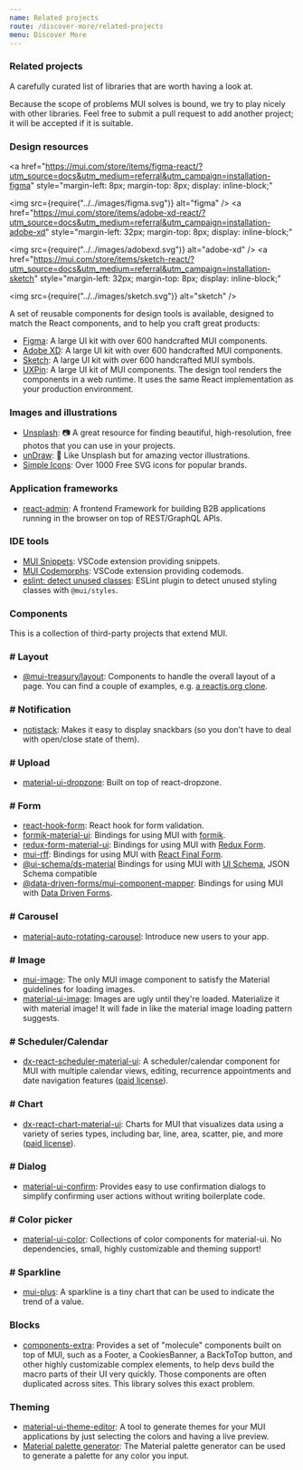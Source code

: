 ```yaml
---
name: Related projects
route: /discover-more/related-projects
menu: Discover More
---
```


### Related projects

<p class="description">
  A carefully curated list of libraries that are worth having a look at.
</p>

Because the scope of problems MUI solves is bound, we try to play nicely with
other libraries.
Feel free to submit a pull request to add another project; it will be accepted if it is suitable.

###  Design resources

<a
  href="https://mui.com/store/items/figma-react/?utm_source=docs&utm_medium=referral&utm_campaign=installation-figma"
  style="margin-left: 8px; margin-top: 8px; display: inline-block;"
>
  <img src={require("../../images/figma.svg")} alt="figma" />
</a>
<a
  href="https://mui.com/store/items/adobe-xd-react/?utm_source=docs&utm_medium=referral&utm_campaign=installation-adobe-xd"
  style="margin-left: 32px; margin-top: 8px; display: inline-block;"
>
  <img src={require("../../images/adobexd.svg")} alt="adobe-xd" />
</a>
<a
  href="https://mui.com/store/items/sketch-react/?utm_source=docs&utm_medium=referral&utm_campaign=installation-sketch"
  style="margin-left: 32px; margin-top: 8px; display: inline-block;"
>
  <img src={require("../../images/sketch.svg")} alt="sketch" />
</a>

A set of reusable components for design tools is available, designed to match the React components, and to help you craft great products:

- [Figma](https://mui.com/store/items/figma-react/?utm_source=docs&utm_medium=referral&utm_campaign=related-projects-figma): A large UI kit with over 600 handcrafted MUI components.
- [Adobe XD](https://mui.com/store/items/adobe-xd-react/?utm_source=docs&utm_medium=referral&utm_campaign=related-projects-adobe-xd): A large UI kit with over 600 handcrafted MUI components.
- [Sketch](https://mui.com/store/items/sketch-react/?utm_source=docs&utm_medium=referral&utm_campaign=related-projects-sketch): A large UI kit with over 600 handcrafted MUI symbols.
- [UXPin](https://www.uxpin.com/merge/mui-library): A large UI kit of MUI components. The design tool renders the components in a web runtime. It uses the same React implementation as your production environment.

###  Images and illustrations

- [Unsplash](https://unsplash.com): 📷 A great resource for finding beautiful, high-resolution, free photos that you can use in your projects.
- [unDraw](https://undraw.co/): 📐 Like Unsplash but for amazing vector illustrations.
- [Simple Icons](https://simpleicons.org/): Over 1000 Free SVG icons for popular brands.

###  Application frameworks

- [react-admin](https://github.com/marmelab/react-admin): A frontend Framework for building B2B applications running in the browser on top of REST/GraphQL APIs.

###  IDE tools

- [MUI Snippets](https://marketplace.visualstudio.com/items?itemName=vscodeshift.material-ui-snippets): VSCode extension providing snippets.
- [MUI Codemorphs](https://marketplace.visualstudio.com/items?itemName=vscodeshift.material-ui-codemorphs): VSCode extension providing codemods.
- [eslint: detect unused classes](https://github.com/jens-ox/eslint-plugin-material-ui-unused-classes): ESLint plugin to detect unused styling classes with `@mui/styles`.

###  Components

This is a collection of third-party projects that extend MUI.

### # Layout

- [@mui-treasury/layout](https://mui-treasury.com/layout/): Components to handle the overall layout of a page. You can find a couple of examples, e.g. [a reactjs.org clone](https://mui-treasury.com/layout/clones/reactjs/).

### # Notification

- [notistack](https://github.com/iamhosseindhv/notistack): Makes it easy to display snackbars (so you don't have to deal with open/close state of them).

### # Upload

- [material-ui-dropzone](https://github.com/Yuvaleros/material-ui-dropzone): Built on top of react-dropzone.

### # Form

- [react-hook-form](https://react-hook-form.com/): React hook for form validation.
- [formik-material-ui](https://github.com/stackworx/formik-mui): Bindings for using MUI with [formik](https://formik.org/).
- [redux-form-material-ui](https://github.com/erikras/redux-form-material-ui): Bindings for using MUI with [Redux Form](https://redux-form.com/).
- [mui-rff](https://github.com/lookfirst/mui-rff): Bindings for using MUI with [React Final Form](https://final-form.org/react).
- [@ui-schema/ds-material](https://www.npmjs.com/package/@ui-schema/ds-material) Bindings for using MUI with [UI Schema](https://github.com/ui-schema/ui-schema), JSON Schema compatible
- [@data-driven-forms/mui-component-mapper](https://data-driven-forms.org/provided-mappers/mui-component-mapper): Bindings for using MUI with [Data Driven Forms](https://github.com/data-driven-forms/react-forms).

### # Carousel

- [material-auto-rotating-carousel](https://mui.wertarbyte.com/#material-auto-rotating-carousel): Introduce new users to your app.

### # Image

- [mui-image](https://mui-image.surge.sh): The only MUI image component to satisfy the Material guidelines for loading images.
- [material-ui-image](https://mui.wertarbyte.com/#material-ui-image): Images are ugly until they're loaded. Materialize it with material image! It will fade in like the material image loading pattern suggests.

### # Scheduler/Calendar

- [dx-react-scheduler-material-ui](https://devexpress.github.io/devextreme-reactive/react/scheduler/): A scheduler/calendar component for MUI with multiple calendar views, editing, recurrence appointments and date navigation features ([paid license](https://js.devexpress.com/licensing/)).

### # Chart

- [dx-react-chart-material-ui](https://devexpress.github.io/devextreme-reactive/react/chart/): Charts for MUI that visualizes data using a variety of series types, including bar, line, area, scatter, pie, and more ([paid license](https://js.devexpress.com/licensing/)).

### # Dialog

- [material-ui-confirm](https://github.com/jonatanklosko/material-ui-confirm): Provides easy to use confirmation dialogs to simplify confirming user actions without writing boilerplate code.

### # Color picker

- [material-ui-color](https://github.com/mikbry/material-ui-color): Collections of color components for material-ui. No dependencies, small, highly customizable and theming support!

### # Sparkline

- [mui-plus](https://mui-plus.vercel.app/components/Sparkline): A sparkline is a tiny chart that can be used to indicate the trend of a value.

###  Blocks

- [components-extra](https://github.com/alexandre-lelain/components-extra): Provides a set of "molecule" components built on top of MUI, such as a Footer, a CookiesBanner, a BackToTop button, and other highly customizable complex elements, to help devs build the macro parts of their UI very quickly. Those components are often duplicated across sites. This library solves this exact problem.

###  Theming

- [material-ui-theme-editor](https://in-your-saas.github.io/material-ui-theme-editor/): A tool to generate themes for your MUI applications by just selecting the colors and having a live preview.
- [Material palette generator](https://material.io/inline-tools/color/): The Material palette generator can be used to generate a palette for any color you input.
